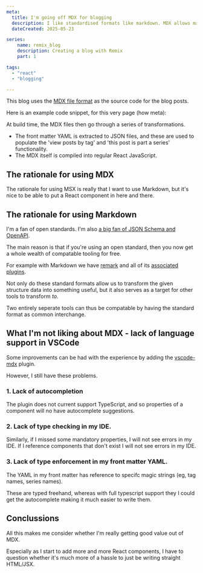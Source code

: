 ```yaml
---
meta:
  title: I'm going off MDX for blogging
  description: I like standardised formats like markdown. MDX allows markdown, plus sprinkle in some React. However, I'm considering that maybe I'd be better off just using React.
  dateCreated: 2025-05-23

series: 
    name: remix_blog
    description: Creating a blog with Remix
    part: 1

tags: 
  - "react"
  - "blogging"

---
```


This blog uses the [MDX file format](https://mdxjs.com/) as the source code for the blog posts. 

Here is an example code snippet, for this very page (how meta): 

<GithubPermalinkRsc permalink="https://github.com/dwjohnston/blacksheepcode/blob/120b1419cfc03093baa90531a83e08919b0143b8/src/routes/posts/im_going_off_mdx_for_blogging.mdx#L1-L31">

At build time, the MDX files then go through a series of transformations. 

- The front matter YAML is extracted to JSON files, and these are used to populate the 'view posts by tag' and 'this post is part a series' functionality. 
- The MDX itself is compiled into regular React JavaScript. 

## The rationale for using MDX

The rationale for using MSX is really that I want to use Markdown, but it's nice to be able to put a React component in here and there. 

## The rationale for using Markdown 

I'm a fan of open standards. I'm also [a big fan of JSON Schema and OpenAPI](/posts?tag=openapi).

The main reason is that if you're using an open standard, then you now get a whole wealth of compatable tooling for free. 

For example with Markdown we have [remark](https://github.com/remarkjs/remark) and all of its [associated plugins](https://github.com/remarkjs/remark/blob/main/doc/plugins.md#list-of-plugins). 

Not only do these standard formats allow us to transform the given structure data into something useful, but it also serves as a target for other tools to transform _to_. 

Two entirely seperate tools can thus be compatable by having the standard format as common interchange. 

## What I'm not liking about MDX - lack of language support in VSCode

Some improvements can be had with the experience by adding the [vscode-mdx](https://marketplace.visualstudio.com/items?itemName=unifiedjs.vscode-mdx) plugin.

However, I still have these problems.

### 1. Lack of autocompletion

The plugin does not current support TypeScript, and so properties of a component will no have autocomplete suggestions.

### 2. Lack of type checking in my IDE.

Similarly, if I missed some mandatory properties, I will not see errors in my IDE. If I reference components that don't exist I will not see errors in my IDE. 

### 3. Lack of type enforcement in my front matter YAML. 

The YAML in my front matter has reference to specifc magic strings (eg, tag names, series names). 

These are typed freehand, whereas with full typescript support they I could get the autocomplete making it much easier to write them.

## Conclussions 

All this makes me consider whether I'm really getting good value out of MDX. 

Especially as I start to add more and more React components, I have to question whether it's much more of a hassle to just be writing straight HTML/JSX.



